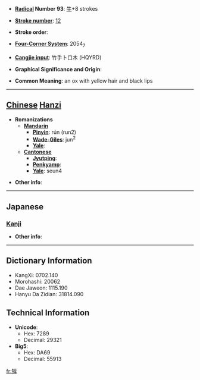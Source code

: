 * '''[[Wiktionary:Chinese radical index| Radical]] Number 93''': [[Wiktionary:Chinese radical index 牛|牛]]+8 strokes

* '''[[Wiktionary:Chinese total strokes index|Stroke number]]''': [[Wiktionary:Chinese total strokes index 12|12]]

* '''Stroke order''': 

* '''[[Wiktionary:Chinese four corner index|Four-Corner System]]''': 2054<sub>7</sub>

* '''[[Wiktionary:Chinese Cangjie index|Cangjie input]]''': 竹手卜口木 (HQYRD)

* '''Graphical Significance and Origin''': 

* '''Common Meaning''': an ox with yellow hair and black lips

----

== [[Chinese]] [[Hanzi]] ==

* '''Romanizations'''
** '''[[Mandarin]]'''
*** '''[[Pinyin]]''': rún (run2)
*** '''[[Wade-Giles]]''': jun<sup>2</sup>
*** '''[[Yale]]''': 
** '''[[Cantonese]]'''
*** '''[[Jyutping]]''':
*** '''[[Penkyamp]]''': 
*** '''[[Yale]]''': seun4

* '''Other info''': 

----

==Japanese==
===[[Kanji]]===
{{kanji|on readings=[[じゅん]] (jun), [[にん]] (nin), [[ぜん]] (zen), [[ねん]] (nen)
|kun readings=
}}

* '''Other info''':  

----

== Dictionary Information ==

* KangXi: 0702.140
* Morohashi: 20062
* Dae Jaweon: 1115.190
* Hanyu Da Zidian: 31814.090

== Technical Information ==

* '''Unicode''':
** Hex: 7289
** Decimal: 29321
* '''Big5''':
** Hex: DA69
** Decimal: 55913

[[fr:犉]]